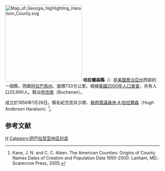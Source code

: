 {{noteTA
|T=zh-hans:哈拉尔森县 (佐治亚州);zh-hk:哈拉爾森縣 (喬治亞州);zh-tw:哈拉爾森郡 (喬治亞州);
}}

[[File:Map_of_Georgia_highlighting_Haralson_County.svg|250px]]
'''哈拉爾森縣'''（{{lang-en|Haralson County}}）是[[美國|美國]][[喬治亞州|喬治亞州]]西部的一個縣，西鄰[[阿拉巴馬州|阿拉巴馬州]]。面積733方公里。根據[[美國2000年人口普查|美國2000年人口普查]]，共有人口25,690人。縣治[[布坎南_(喬治亞州)|布坎南]]（Buchanan）。

成立於1856年1月26日。縣名紀念民兵少將、[[美國眾議院|聯邦眾議員]][[休·A·哈拉爾森|休·A·哈拉爾森]]（Hugh Anderson Haralson）<ref>Kane, J. N. and C. C. Aiken. The American Counties: Origins of County Names Dates of Creation and Population Data 1950-2000. Lanham, MD.: Scarecrow Press, 2005.</ref>。

==参考文献==
<div class="references-small">
<references />
</div>
{{哈拉爾森縣 (喬治亞州)}}
{{Georgia}}
[[Category:佐治亚州行政区划|H]]
[[Category:阿巴拉契亚地区的县|Category:阿巴拉契亚地区的县]]